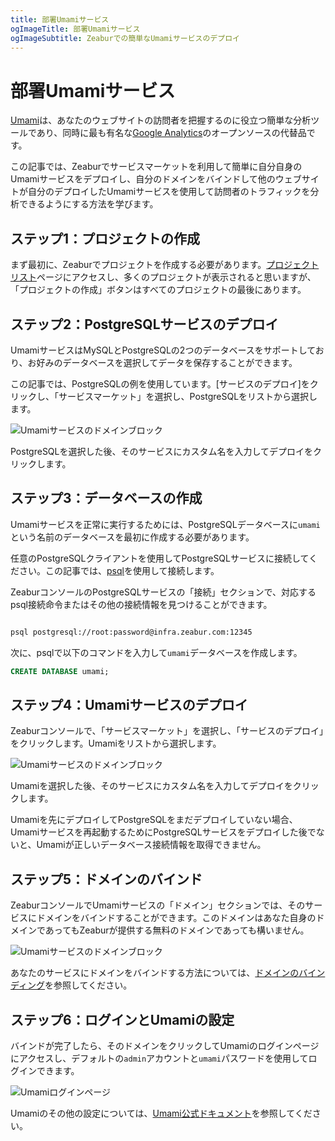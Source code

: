 ```yaml
---
title: 部署Umamiサービス
ogImageTitle: 部署Umamiサービス
ogImageSubtitle: Zeaburでの簡単なUmamiサービスのデプロイ
---
```



# 部署Umamiサービス

[Umami](https://umami.is/)は、あなたのウェブサイトの訪問者を把握するのに役立つ簡単な分析ツールであり、同時に最も有名な[Google Analytics](https://analytics.google.com/)のオープンソースの代替品です。

この記事では、Zeaburでサービスマーケットを利用して簡単に自分自身のUmamiサービスをデプロイし、自分のドメインをバインドして他のウェブサイトが自分のデプロイしたUmamiサービスを使用して訪問者のトラフィックを分析できるようにする方法を学びます。

## ステップ1：プロジェクトの作成

まず最初に、Zeaburでプロジェクトを作成する必要があります。[プロジェクトリスト](https://dash.zeabur.com/projects)ページにアクセスし、多くのプロジェクトが表示されると思いますが、「プロジェクトの作成」ボタンはすべてのプロジェクトの最後にあります。

## ステップ2：PostgreSQLサービスのデプロイ

UmamiサービスはMySQLとPostgreSQLの2つのデータベースをサポートしており、お好みのデータベースを選択してデータを保存することができます。

この記事では、PostgreSQLの例を使用しています。[サービスのデプロイ]をクリックし、「サービスマーケット」を選択し、PostgreSQLをリストから選択します。

![Umamiサービスのドメインブロック](/marketplace/umami/deploy-postgresql.png)

PostgreSQLを選択した後、そのサービスにカスタム名を入力してデプロイをクリックします。

## ステップ3：データベースの作成

Umamiサービスを正常に実行するためには、PostgreSQLデータベースに`umami`という名前のデータベースを最初に作成する必要があります。

任意のPostgreSQLクライアントを使用してPostgreSQLサービスに接続してください。この記事では、[psql](https://www.postgresql.org/docs/9.1/app-psql.html)を使用して接続します。

ZeaburコンソールのPostgreSQLサービスの「接続」セクションで、対応するpsql接続命令またはその他の接続情報を見つけることができます。

```bash

psql postgresql://root:password@infra.zeabur.com:12345
```


次に、psqlで以下のコマンドを入力して`umami`データベースを作成します。

```sql
CREATE DATABASE umami;
```

## ステップ4：Umamiサービスのデプロイ

Zeaburコンソールで、「サービスマーケット」を選択し、「サービスのデプロイ」をクリックします。Umamiをリストから選択します。

![Umamiサービスのドメインブロック](/marketplace/umami/deploy-umami.png)

Umamiを選択した後、そのサービスにカスタム名を入力してデプロイをクリックします。

<Callout>
  Umamiを先にデプロイしてPostgreSQLをまだデプロイしていない場合、Umamiサービスを再起動するためにPostgreSQLサービスをデプロイした後でないと、Umamiが正しいデータベース接続情報を取得できません。
</Callout>

## ステップ5：ドメインのバインド

ZeaburコンソールでUmamiサービスの「ドメイン」セクションでは、そのサービスにドメインをバインドすることができます。このドメインはあなた自身のドメインであってもZeaburが提供する無料のドメインであっても構いません。

![Umamiサービスのドメインブロック](/marketplace/umami/umami-domain.png)

あなたのサービスにドメインをバインドする方法については、[ドメインのバインディング](../deploy/domain-binding)を参照してください。

## ステップ6：ログインとUmamiの設定

バインドが完了したら、そのドメインをクリックしてUmamiのログインページにアクセスし、デフォルトの`admin`アカウントと`umami`パスワードを使用してログインできます。

![Umamiログインページ](/marketplace/umami/umami-screenshot.png)

Umamiのその他の設定については、[Umami公式ドキュメント](https://umami.is/docs)を参照してください。